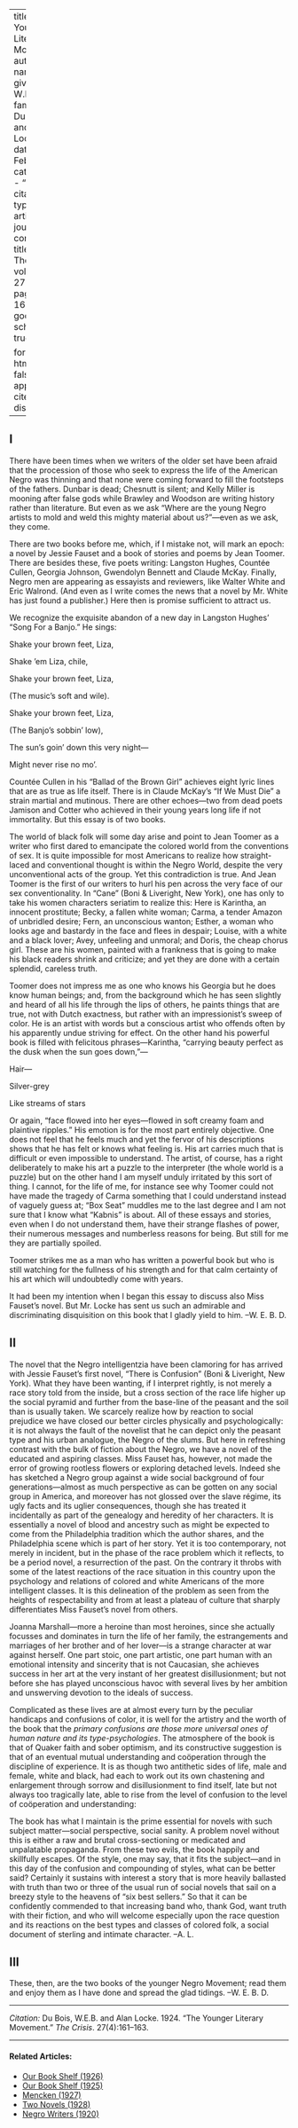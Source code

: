 
---
title: 'The Younger Literary Movement'
author:
  - name:
      given: W.E.B.
      family: Du Bois and Alan Locke
date: Feb. 1924
categories: 
  - ""
citation: 
  type: article-journal
  container-title: The Crisis
  volume: 27
  issue: 4
  page: 161-163
google-scholar: true

format:
  html:
    toc: false
    appendix-cite-as: display
---



<h2>I</h2>

There have been times when we writers of the older set have been afraid that the procession of those who seek to express the life of the American Negro was thinning and that none were coming forward to fill the footsteps of the fathers. Dunbar is dead; Chesnutt is silent; and Kelly Miller is mooning after false gods while Brawley and Woodson are writing history rather than literature. But even as we ask "Where are the young Negro artists to mold and weld this mighty material about us?"---even as we ask, they come. 

There are two books before me, which, if I mistake not, will mark an epoch: a novel by Jessie Fauset and a book of stories and poems by Jean Toomer. There are besides these, five poets writing: Langston Hughes, Countée Cullen, Georgia Johnson, Gwendolyn Bennett and Claude McKay. Finally, Negro men are appearing as essayists and reviewers, like Walter White and Eric Walrond. (And even as I write comes the news that a novel by Mr. White has just found a publisher.) Here then is promise sufficient to attract us. 

 We recognize the exquisite abandon of a new day in Langston Hughes' "Song For a Banjo." He sings: 

<div class="poem">
<p class="verse">Shake your brown feet, Liza, 
<p class="verse">Shake &rsquo;em Liza, chile, 
<p class="verse">Shake your brown feet, Liza,
<p class="verse indent"> (The music's soft and wile). 
<p class="verse">Shake your brown feet, Liza,
<p class="verse indent">(The Banjo's sobbin' low), 
<p class="verse">The sun's goin' down this very night&mdash;
<p class="verse">Might never rise no mo'. 
</div>

Countée Cullen in his "Ballad of the Brown Girl" achieves eight lyric lines that are as true as life itself. There is in Claude McKay's "If We Must Die" a strain martial and mutinous. There are other echoes---two from dead poets Jamison and Cotter who achieved in their young years long life if not immortality. But this essay is of two books. 

The world of black folk will some day arise and point to Jean Toomer as a writer who first dared to emancipate the colored world from the conventions of sex. It is quite impossible for most Americans to realize how straight-laced and conventional thought is within the Negro World, despite the very unconventional acts of the group. Yet this contradiction is true. And Jean Toomer is the first of our writers to hurl his pen across the very face of our sex conventionality. In "Cane" (Boni & Liveright, New York), one has only to take his women characters seriatim to realize this: Here is Karintha, an innocent prostitute; Becky, a fallen white woman; Carma, a tender Amazon of unbridled desire; Fern, an unconscious wanton; Esther, a woman who looks age and bastardy in the face and flees in despair; Louise, with a white and a black lover; Avey, unfeeling and unmoral; and Doris, the cheap chorus girl. These are his women, painted with a frankness that is going to make his black readers shrink and criticize; and yet they are done with a certain splendid, careless truth. 

Toomer does not impress me as one who knows his Georgia but he does know human beings; and, from the background which he has seen slightly and heard of all his life through the lips of others, he paints things that are true, not with Dutch exactness, but rather with an impressionist's sweep of color. He is an artist with words but a conscious artist who offends often by his apparently undue striving for effect. On the other hand his powerful book is filled with felicitous phrases---Karintha, "carrying beauty perfect as the dusk when the sun goes down,"--- 

<div class="poem">
<p class="verse">Hair—
<p class="verse">Silver-grey 
<p class="verse">Like streams of stars
</div>

Or again, "face flowed into her eyes---flowed in soft creamy foam and plaintive ripples." His emotion is for the most part entirely objective. One does not feel that he feels much and yet the fervor of his descriptions shows that he has felt or knows what feeling is. His art carries much that is difficult or even impossible to understand. The artist, of course, has a right deliberately to make his art a puzzle to the interpreter (the whole world is a puzzle) but on the other hand I am myself unduly irritated by this sort of thing. I cannot, for the life of me, for instance see why Toomer could not have made the tragedy of Carma something that I could understand instead of vaguely guess at; "Box Seat" muddles me to the last degree and I am not sure that I know what "Kabnis" is about. All of these essays and stories, even when I do not understand them, have their strange flashes of power, their numerous messages and numberless reasons for being. But still for me they are partially spoiled. 

Toomer strikes me as a man who has written a powerful book but who is still watching for the fullness of his strength and for that calm certainty of his art which will undoubtedly come with years. 

It had been my intention when I began this essay to discuss also Miss Fauset's novel. But Mr. Locke has sent us such an admirable and discriminating disquisition on this book that I gladly yield to him. 
<span class="right">--W. E. B. D.</span>

<h2>II</h2> 

The novel that the Negro intelligentzia have been clamoring for has arrived with Jessie Fauset's first novel, "There is Confusion" (Boni & Liveright, New York). What they have been wanting, if I interpret rightly, is not merely a race story told from the inside, but a cross section of the race life higher up the social pyramid and further from the base-line of the peasant and the soil than is usually taken. We scarcely realize how by reaction to social prejudice we have closed our better circles physically and psychologically: it is not always the fault of the novelist that he can depict only the peasant type and his urban analogue, the Negro of the slums. But here in refreshing contrast with the bulk of fiction about the Negro, we have a novel of the educated and aspiring classes. Miss Fauset has, however, not made the error of growing rootless flowers or exploring detached levels. Indeed she has sketched a Negro group against a wide social background of four generations---almost as much perspective as can be gotten on any social group in America, and moreover has not glossed over the slave régime, its ugly facts and its uglier consequences, though she has treated it incidentally as part of the genealogy and heredity of her characters. It is essentially a novel of blood and ancestry such as might be expected to come from the Philadelphia tradition which the author shares, and the Philadelphia scene which is part of her story. Yet it is too contemporary, not merely in incident, but in the phase of the race problem which it reflects, to be a period novel, a resurrection of the past. On the contrary it throbs with some of the latest reactions of the race situation in this country upon the psychology and relations of colored and white Americans of the more intelligent classes. It is this delineation of the problem as seen from the heights of respectability and from at least a plateau of culture that sharply differentiates Miss Fauset's novel from others. 

Joanna Marshall---more a heroine than most heroines, since she actually focusses and dominates in turn the life of her family, the estrangements and marriages of her brother and of her lover---is a strange character at war against herself. One part stoic, one part artistic, one part human with an emotional intensity and sincerity that is not Caucasian, she achieves success in her art at the very instant of her greatest disillusionment; but not before she has played unconscious havoc with several lives by her ambition and unswerving devotion to the ideals of success. 

Complicated as these lives are at almost every turn by the peculiar handicaps and confusions of color, it is well for the artistry and the worth of the book that the *primary confusions are those more universal ones of human nature and its type-psychologies*. The atmosphere of the book is that of Quaker faith and sober optimism, and its constructive suggestion is that of an eventual mutual understanding and coöperation through the discipline of experience. It is as though two antithetic sides of life, male and female, white and black, had each to work out its own chastening and enlargement through sorrow and disillusionment to find itself, late but not always too tragically late, able to rise from the level of confusion to the level of coöperation and understanding: 

The book has what I maintain is the prime essential for novels with such subject matter---social perspective, social sanity. A problem novel without this is either a raw and brutal cross-sectioning or medicated and unpalatable propaganda. From these two evils, the book happily and skillfully escapes. Of the style, one may say, that it fits the subject---and in this day of the confusion and compounding of styles, what can be better said? Certainly it sustains with interest a story that is more heavily ballasted with truth than two or three of the usual run of social novels that sail on a breezy style to the heavens of "six best sellers." So that it can be confidently commended to that increasing band who, thank God, want truth with their fiction, and who will welcome especially upon the race question and its reactions on the best types and classes of colored folk, a social document of sterling and intimate character. <span class="right">--A. L.</span>

<h2>III</h2>

These, then, are the two books of the younger Negro Movement; read them and enjoy them as I have done and spread the glad tidings. <span class="right">--W. E. B. D.</span>

_____
*Citation:* Du Bois, W.E.B. and Alan Locke. 1924. "The Younger Literary Movement." *The Crisis*. 27(4):161&ndash;163.
<!-- Similar articles start here -->

<hr>
#### Related Articles:

* [Our Book Shelf (1926)](/Volumes/31/03/book_shelf.html)
* [Our Book Shelf (1925)](/Volumes/31/01/our_bookshelf.html)
* [Mencken (1927)](/Volumes/34/08/mencken.html)
* [Two Novels (1928)](/Volumes/35/06/two_novels.html)
* [Negro Writers (1920)](/Volumes/19/06/negro_writers.html)

<!-- Similar articles end here -->